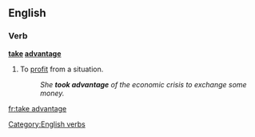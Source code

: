 ==English==

===Verb===
'''[[take]] [[advantage]]''' [[Category:English verbs]]

# {{intransitive}} To [[profit]] from a situation.
#:''She '''took advantage''' of the economic crisis to exchange some money.''

{{see|Appendix:Collocations of do, have, make, and take}}

[[fr:take advantage]]